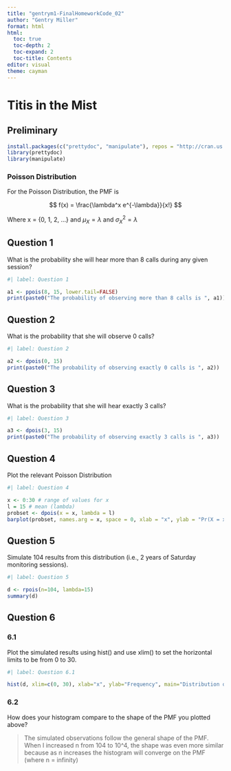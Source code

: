 ```yaml
---
title: "gentrym1-FinalHomeworkCode_02"
author: "Gentry Miller"
format: html
html:
  toc: true
  toc-depth: 2
  toc-expand: 2
  toc-title: Contents
editor: visual
theme: cayman
---
```


# Titis in the Mist

## Preliminary

```r
install.packages(c("prettydoc", "manipulate"), repos = "http://cran.us.r-project.org")
library(prettydoc)
library(manipulate)
```

### Poisson Distribution

For the Poisson Distribution, the PMF is

$$ f(x) = \frac{\lambda^x e^{-\lambda}}{x!} $$

Where x = {0, 1, 2, ...} and $\mu_X = \lambda$ and $\sigma^2_X = \lambda$

## Question 1

What is the probability she will hear more than 8 calls during any given session?

```r
#| label: Question 1

a1 <- ppois(8, 15, lower.tail=FALSE)
print(paste0("The probability of observing more than 8 calls is ", a1))
```

## Question 2

What is the probability that she will observe 0 calls?

```r
#| label: Question 2

a2 <- dpois(0, 15)
print(paste0("The probability of observing exactly 0 calls is ", a2))
```

## Question 3

What is the probability that she will hear exactly 3 calls?

```r
#| label: Question 3

a3 <- dpois(3, 15)
print(paste0("The probability of observing exactly 3 calls is ", a3))
```

## Question 4

Plot the relevant Poisson Distribution

```r
#| label: Question 4

x <- 0:30 # range of values for x
l = 15 # mean (lambda)
probset <- dpois(x = x, lambda = l)
barplot(probset, names.arg = x, space = 0, xlab = "x", ylab = "Pr(X = x)", main = "Probability Mass Function", col="lightblue")
```

## Question 5

Simulate 104 results from this distribution (i.e., 2 years of Saturday monitoring sessions).

```r
#| label: Question 5

d <- rpois(n=104, lambda=15)
summary(d)
```

## Question 6

### 6.1

Plot the simulated results using hist() and use xlim() to set the horizontal limits to be from 0 to 30.

```r
#| label: Question 6.1

hist(d, xlim=c(0, 30), xlab="x", ylab="Frequency", main="Distribution of Simulated Observations", col="bisque2")
```

### 6.2

How does your histogram compare to the shape of the PMF you plotted above?

> The simulated observations follow the general shape of the PMF. When I increased n from 104 to 10\^4, the shape was even more similar because as n increases the histogram will converge on the PMF (where n = infinity)
